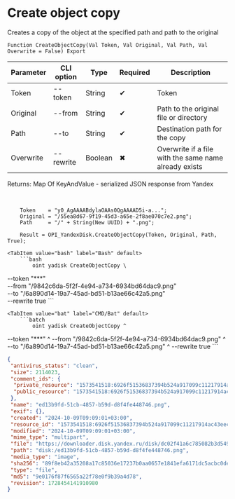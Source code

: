 ﻿---
sidebar_position: 5
---


# Create object copy
 Creates a copy of the object at the specified path and path to the original



`Function CreateObjectCopy(Val Token, Val Original, Val Path, Val Overwrite = False) Export`

  | Parameter | CLI option | Type | Required | Description |
  |-|-|-|-|-|
  | Token | --token | String | &#x2714; | Token |
  | Original | --from | String | &#x2714; | Path to the original file or directory |
  | Path | --to | String | &#x2714; | Destination path for the copy |
  | Overwrite | --rewrite | Boolean | &#x2716; | Overwrite if a file with the same name already exists |

  
  Returns:  Map Of KeyAndValue - serialized JSON response from Yandex

<br/>




```bsl title="1C:Enterprise/OneScript code example"
    Token    = "y0_AgAAAABdylaOAAs0QgAAAAD5i-a...";
    Original = "/55ea8d67-9f19-45d3-a65e-2f8ae070c7e2.png";
    Path     = "/" + String(New UUID) + ".png";

    Result = OPI_YandexDisk.CreateObjectCopy(Token, Original, Path, True);
```
 

 <Tabs>
  
    <TabItem value="bash" label="Bash" default>
        ```bash
            oint yadisk CreateObjectCopy \
 --token "***" \
 --from "/9842c6da-5f2f-4e94-a734-6934bd64dac9.png" \
 --to "/6a890d14-19a7-45ad-bd51-b13ae66c42a5.png" \
 --rewrite true
        ```
    </TabItem>
  
    <TabItem value="bat" label="CMD/Bat" default>
        ```batch
            oint yadisk CreateObjectCopy ^
 --token "***" ^
 --from "/9842c6da-5f2f-4e94-a734-6934bd64dac9.png" ^
 --to "/6a890d14-19a7-45ad-bd51-b13ae66c42a5.png" ^
 --rewrite true
        ```
    </TabItem>
</Tabs>


```json title="Result"
{
 "antivirus_status": "clean",
 "size": 2114023,
 "comment_ids": {
  "private_resource": "1573541518:6926f51536837394b524a917099c11217914ac43eecf41e7152d52b8e9a20362",
  "public_resource": "1573541518:6926f51536837394b524a917099c11217914ac43eecf41e7152d52b8e9a20362"
 },
 "name": "ed13b9fd-51cb-4857-b59d-d8f4fe448746.png",
 "exif": {},
 "created": "2024-10-09T09:09:01+03:00",
 "resource_id": "1573541518:6926f51536837394b524a917099c11217914ac43eecf41e7152d52b8e9a20362",
 "modified": "2024-10-09T09:09:01+03:00",
 "mime_type": "multipart",
 "file": "https://downloader.disk.yandex.ru/disk/dc02f41a6c785082b3d549fecc0135f2724bd95aa23e7d01b871ce33be82a59a/6706563e/gwThwhLBKYvLhQCNnqAHikawF6ofeh69S2Q-9g1T5IGPQ-vmmg5ho0UNlym1cYvMYt55yWUwrNHLEwnJN27VGg%3D%3D?uid=1573541518&filename=ed13b9fd-51cb-4857-b59d-d8f4fe448746.png&disposition=attachment&hash=&limit=0&content_type=multipart&owner_uid=1573541518&fsize=2114023&hid=03d7263840468e281bd0b238a26e7d0d&media_type=image&tknv=v2&etag=9e0176f87f6565a22f78e0f9b39a4d78",
 "path": "disk:/ed13b9fd-51cb-4857-b59d-d8f4fe448746.png",
 "media_type": "image",
 "sha256": "89f8eb42a35208a17c85036e17237b0aa0657e1841efa6171dc5acbc0dea9e18",
 "type": "file",
 "md5": "9e0176f87f6565a22f78e0f9b39a4d78",
 "revision": 1728454141910980
}
```
